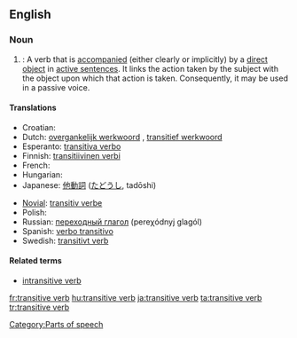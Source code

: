 {{wikipedia}}
==English==

===Noun===
{{en-noun|sg=[[transitive]] [[verb]]}}

# {{grammar}}: A verb that is [[accompanied]] (either clearly or implicitly) by a [[direct object]] in [[active sentence]]s. It links the action taken by the subject with the object upon which that action is taken.  Consequently, it may be used in a passive voice.

====Translations====
{{trans-top|a verb that is accompanied by a direct object}}
* Croatian: {{t-|hr|prijelazni glagol|m}}
* Dutch: [[overgankelijk werkwoord]] {{n}}, [[transitief werkwoord]] {{n}}
* Esperanto: [[transitiva verbo]]
* Finnish: [[transitiivinen verbi]]
* French: {{t+|fr|verbe transitif|m}}
* Hungarian: {{t|hu|tárgyas ige}}
* Japanese: [[他動詞]] ([[たどうし]], tadōshi)
{{trans-mid}}
* [[Novial]]: [[transitiv verbe]]
* Polish: {{t+|pl|czasownik przechodni|m}}
* Russian: [[переходный глагол]] (pereχódnyj glagól) {{m}}
* Spanish: [[verbo transitivo]] {{m}}
* Swedish: [[transitivt verb]] {{n}}
{{trans-bottom}}

====Related terms====
*[[intransitive verb]]

[[Category:Parts of speech]]

[[fr:transitive verb]]
[[hu:transitive verb]]
[[ja:transitive verb]]
[[ta:transitive verb]]
[[tr:transitive verb]]